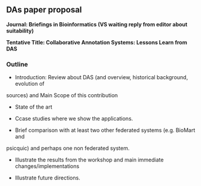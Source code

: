 == DAs paper proposal ==

'''Journal: Briefings in Bioinformatics (VS waiting reply from editor about suitability)'''

'''Tentative Title: Collaborative Annotation Systems: Lessons Learn from DAS'''

=== Outline ===

* Introduction: Review about DAS (and overview, historical background, evolution of
sources) and Main Scope of this contribution

* State of the art

* Ccase studies where we show the applications.

* Brief comparison with at least two other federated systems (e.g. BioMart and
psicquic) and perhaps one non federated system.

* Illustrate the results from the workshop and main immediate changes/implementations

* Illustrate future directions.